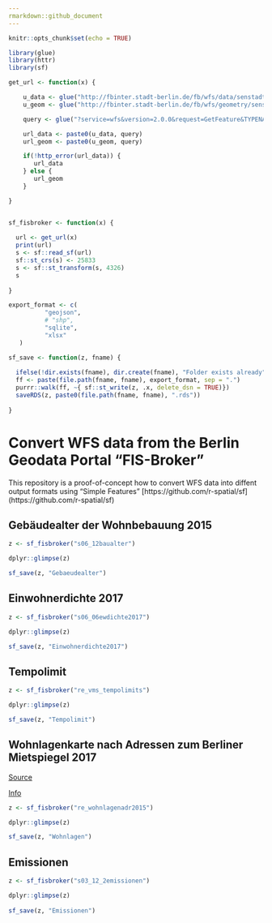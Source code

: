 ```yaml
---
rmarkdown::github_document
---
```


```r
knitr::opts_chunk$set(echo = TRUE)
```


```r
library(glue)
library(httr)
library(sf)
```

```r

get_url <- function(x) {

    u_data <- glue("http://fbinter.stadt-berlin.de/fb/wfs/data/senstadt/{x}")
    u_geom <- glue("http://fbinter.stadt-berlin.de/fb/wfs/geometry/senstadt/{x}")

    query <- glue("?service=wfs&version=2.0.0&request=GetFeature&TYPENAMES={x}")

    url_data <- paste0(u_data, query)
    url_geom <- paste0(u_geom, query)

    if(!http_error(url_data)) {
       url_data
    } else {
       url_geom
    }

}


sf_fisbroker <- function(x) {
  
  url <- get_url(x)
  print(url)
  s <- sf::read_sf(url)
  sf::st_crs(s) <- 25833
  s <- sf::st_transform(s, 4326)
  s
  
}

export_format <- c(
          "geojson", 
          # "shp",
          "sqlite",
          "xlsx"
   )

sf_save <- function(z, fname) {
  
  ifelse(!dir.exists(fname), dir.create(fname), "Folder exists already")
  ff <- paste(file.path(fname, fname), export_format, sep = ".")
  purrr::walk(ff, ~{ sf::st_write(z, .x, delete_dsn = TRUE)})
  saveRDS(z, paste0(file.path(fname, fname), ".rds"))
  
}


```

# Convert WFS data from the Berlin Geodata Portal "FIS-Broker"

This repository is a proof-of-concept how to convert WFS data into diffent output formats using "Simple Features" [https://github.com/r-spatial/sf] (https://github.com/r-spatial/sf)

## Gebäudealter der Wohnbebauung 2015

```r

z <- sf_fisbroker("s06_12baualter")

dplyr::glimpse(z)

sf_save(z, "Gebaeudealter")

```

## Einwohnerdichte 2017

```r

z <- sf_fisbroker("s06_06ewdichte2017")

dplyr::glimpse(z)

sf_save(z, "Einwohnerdichte2017")

```

## Tempolimit

```r

z <- sf_fisbroker("re_vms_tempolimits")

dplyr::glimpse(z)

sf_save(z, "Tempolimit")

```

## Wohnlagenkarte nach Adressen zum Berliner Mietspiegel 2017

[Source](https://fbinter.stadt-berlin.de/fb/berlin/service.jsp?id=s_wohnlagenadr2017@senstadt&type=WFS)

[Info](https://fbinter.stadt-berlin.de/fb/gisbroker.do;jsessionid=FF65A3005DCF9473F4C08A00DED9FB3F?cmd=map_getStat)

```r

z <- sf_fisbroker("re_wohnlagenadr2015")

dplyr::glimpse(z)

sf_save(z, "Wohnlagen")

```

## Emissionen

```r

z <- sf_fisbroker("s03_12_2emissionen")

dplyr::glimpse(z)
                             
sf_save(z, "Emissionen")

```
